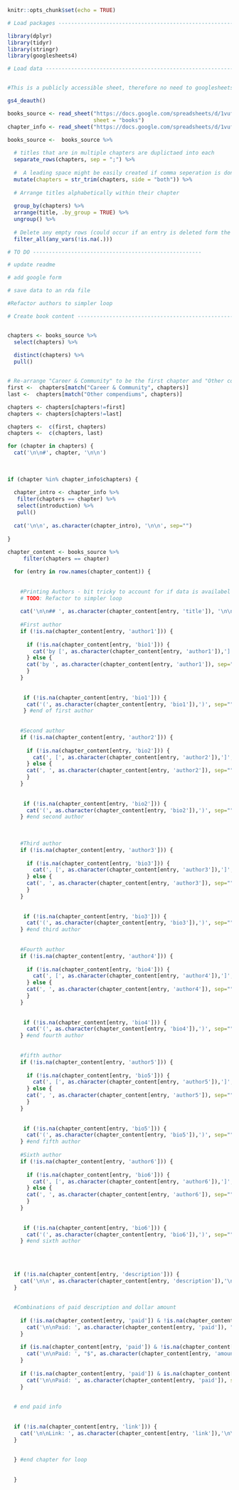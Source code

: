 ```r
knitr::opts_chunk$set(echo = TRUE)
```

```r
# Load packages -----------------------------------------------------------

library(dplyr)
library(tidyr)
library(stringr)
library(googlesheets4)

```




```r
# Load data ---------------------------------------------------------------


#This is a publicly accessible sheet, therefore no need to googlesheets4 authorisation

gs4_deauth()

books_source <- read_sheet("https://docs.google.com/spreadsheets/d/1vufdtrIzF5wbkWZUG_HGIBAXpT1C4joPx2qTh5aYzDg",
                           sheet = "books")
chapter_info <- read_sheet("https://docs.google.com/spreadsheets/d/1vufdtrIzF5wbkWZUG_HGIBAXpT1C4joPx2qTh5aYzDg/edit#gid=477753205", sheet="chapter_info")
```


```r

books_source <-  books_source %>% 
  
  # titles that are in multiple chapters are duplictaed into each
  separate_rows(chapters, sep = ";") %>% 
  
  #  A leading space might be easily created if comma seperation is done, so this removes it
  mutate(chapters = str_trim(chapters, side = "both")) %>% 
  
  # Arrange titles alphabetically within their chapter
  
  group_by(chapters) %>% 
  arrange(title, .by_group = TRUE) %>% 
  ungroup() %>% 
  
  # Delete any empty rows (could occur if an entry is deleted form the google sheet)
  filter_all(any_vars(!is.na(.)))  

```



```r
# TO DO -----------------------------------------------------

# update readme

# add google form

# save data to an rda file

#Refactor authors to simpler loop
```



```r
# Create book content -----------------------------------------------------


chapters <- books_source %>% 
  select(chapters) %>%
  
  distinct(chapters) %>% 
  pull() 


# Re-arrange "Career & Community" to be the first chapter and "Other compendiums" to be the last. 
first <-  chapters[match("Career & Community", chapters)]
last <-  chapters[match("Other compendiums", chapters)]

chapters <- chapters[chapters!=first]
chapters <- chapters[chapters!=last]

chapters <-  c(first, chapters)
chapters <-  c(chapters, last)

```




```r


for (chapter in chapters) {
  cat('\n\n#', chapter, '\n\n')
 
 
  
if (chapter %in% chapter_info$chapters) {
  
  chapter_intro <- chapter_info %>% 
   filter(chapters == chapter) %>% 
   select(introduction) %>% 
   pull()
  
  cat('\n\n', as.character(chapter_intro), '\n\n', sep="")
    
}  
  
chapter_content <- books_source %>% 
     filter(chapters == chapter)

  for (entry in row.names(chapter_content)) {
    
    
    #Printing Authors - bit tricky to account for if data is availabel or not, and if a link is availabel or not. 
    # TODO: Refactor to simpler loop
    
    cat('\n\n## ', as.character(chapter_content[entry, 'title']), '\n\n', sep="")
    
    #First author
    if (!is.na(chapter_content[entry, 'author1'])) {
      
      if (!is.na(chapter_content[entry, 'bio1'])) {
        cat('by [', as.character(chapter_content[entry, 'author1']),']', sep="")
      } else {
      cat('by ', as.character(chapter_content[entry, 'author1']), sep="")
      }
    }
    
      
     if (!is.na(chapter_content[entry, 'bio1'])) {
      cat('(', as.character(chapter_content[entry, 'bio1']),')', sep="")
     } #end of first author
    
    
    #Second author
    if (!is.na(chapter_content[entry, 'author2'])) {
      
      if (!is.na(chapter_content[entry, 'bio2'])) {
        cat(', [', as.character(chapter_content[entry, 'author2']),']', sep="")
      } else {
      cat(', ', as.character(chapter_content[entry, 'author2']), sep="")
      }
    }
    
      
     if (!is.na(chapter_content[entry, 'bio2'])) {
      cat('(', as.character(chapter_content[entry, 'bio2']),')', sep="")
    } #end second author
    
    
    
    #Third author
    if (!is.na(chapter_content[entry, 'author3'])) {
      
      if (!is.na(chapter_content[entry, 'bio3'])) {
        cat(', [', as.character(chapter_content[entry, 'author3']),']', sep="")
      } else {
      cat(', ', as.character(chapter_content[entry, 'author3']), sep="")
      }
    }
    
      
     if (!is.na(chapter_content[entry, 'bio3'])) {
      cat('(', as.character(chapter_content[entry, 'bio3']),')', sep="")
    } #end third author
    
    
    #Fourth author
    if (!is.na(chapter_content[entry, 'author4'])) {
      
      if (!is.na(chapter_content[entry, 'bio4'])) {
        cat(', [', as.character(chapter_content[entry, 'author4']),']', sep="")
      } else {
      cat(', ', as.character(chapter_content[entry, 'author4']), sep="")
      }
    }
    
      
     if (!is.na(chapter_content[entry, 'bio4'])) {
      cat('(', as.character(chapter_content[entry, 'bio4']),')', sep="")
    } #end fourth author
    
    
    #fifth author
    if (!is.na(chapter_content[entry, 'author5'])) {
      
      if (!is.na(chapter_content[entry, 'bio5'])) {
        cat(', [', as.character(chapter_content[entry, 'author5']),']', sep="")
      } else {
      cat(', ', as.character(chapter_content[entry, 'author5']), sep="")
      }
    }
    
      
     if (!is.na(chapter_content[entry, 'bio5'])) {
      cat('(', as.character(chapter_content[entry, 'bio5']),')', sep="")
    } #end fifth author
    
    #Sixth author
    if (!is.na(chapter_content[entry, 'author6'])) {
      
      if (!is.na(chapter_content[entry, 'bio6'])) {
        cat(', [', as.character(chapter_content[entry, 'author6']),']', sep="")
      } else {
      cat(', ', as.character(chapter_content[entry, 'author6']), sep="")
      }
    }
    
      
     if (!is.na(chapter_content[entry, 'bio6'])) {
      cat('(', as.character(chapter_content[entry, 'bio6']),')', sep="")
    } #end sixth author
    
    
    
      
  if (!is.na(chapter_content[entry, 'description'])) {
    cat('\n\n', as.character(chapter_content[entry, 'description']),'\n\n', sep="")   
  }
  
     
  #Combinations of paid description and dollar amount  
  
    if (!is.na(chapter_content[entry, 'paid']) & !is.na(chapter_content[entry, 'amount_usd']) ) {
      cat('\n\nPaid: ', as.character(chapter_content[entry, 'paid']), " $", as.character(chapter_content[entry, 'amount_usd']), sep="") 
    }
    
    if (is.na(chapter_content[entry, 'paid']) & !is.na(chapter_content[entry, 'amount_usd']) ) {
      cat('\n\nPaid: ', "$", as.character(chapter_content[entry, 'amount_usd']), sep="") 
    }
    
    if (!is.na(chapter_content[entry, 'paid']) & is.na(chapter_content[entry, 'amount_usd']) ) {
      cat('\n\nPaid: ', as.character(chapter_content[entry, 'paid']), sep="") 
    }
    
    
  # end paid info
    
    
  if (!is.na(chapter_content[entry, 'link'])) {
    cat('\n\nLink: ', as.character(chapter_content[entry, 'link']),'\n\n', sep="")   
  }
    
    
  } #end chapter for loop
    
    
  }


```



